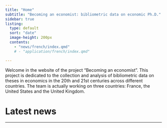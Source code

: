 ```yaml
---
title: "Home"
subtitle: "Becoming an economist: bibliometric data on economic Ph.D."
sidebar: true
listing: 
  type: default
  sort: "date"
  image-height: 200px
  contents: 
    - "news/french/index.qmd"
    # - "application/french/index.qmd"

---
```


Welcome in the website of the project "Becoming an economist". This project is dedicated to the collection and analysis of bibliometric data on theses in economics in the 20th and 21st centuries across different countries. The team is actually working on three countries: France, the United States and the United Kingdom. 

# Latest news


---